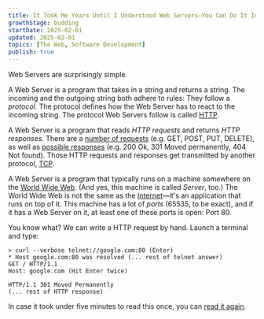 ```yaml
---
title: It Took Me Years Until I Understood Web Servers—You Can Do It In 10 Minutes
growthStage: budding
startDate: 2025-02-01
updated: 2025-02-01
topics: [The Web, Software Development]
publish: true
---
```


Web Servers are surprisingly simple.

A Web Server is a program that takes in a string and returns a string. The incoming and the outgoing string both adhere to rules: They follow a _protocol_. The protocol defines how the Web Server has to react to the incoming string. The protocol Web Servers follow is called [HTTP](https://developer.mozilla.org/en-US/docs/Web/HTTP).

A Web Server is a program that reads _HTTP requests_ and returns _HTTP_ _responses_. There are a [number of requests](https://developer.mozilla.org/en-US/docs/Web/HTTP/Methods) (e.g. GET, POST, PUT, DELETE), as well as [possible responses](https://developer.mozilla.org/en-US/docs/Web/HTTP/Status) (e.g. 200 Ok, 301 Moved permanently, 404 Not found). Those HTTP requests and responses get transmitted by another protocol, [TCP](https://developer.mozilla.org/en-US/docs/Glossary/TCP).

A Web Server is a program that typically runs on a machine somewhere on the [World Wide Web](https://developer.mozilla.org/en-US/docs/Glossary/World_Wide_Web). (And yes, this machine is called _Server_, too.) The World Wide Web is not the same as the [Internet](https://developer.mozilla.org/en-US/docs/Learn/Common_questions/Web_mechanics/How_does_the_Internet_work)—it's an application that runs on top of it. This machine has a lot of _ports_ (65535, to be exact), and if it has a Web Server on it, at least one of these ports is open: Port 80.

You know what? We can write a HTTP request by hand. Launch a terminal and type:

```shell
> curl --verbose telnet://google.com:80 (Enter)
* Host google.com:80 was resolved (... rest of telnet answer)
GET / HTTP/1.1
Host: google.com (Hit Enter twice)

HTTP/1.1 301 Moved Permanently
(... rest of HTTP response)
```

In case it took under five minutes to read this once, you can [read it again](https://practicaltypography.com/typography-in-ten-minutes.html).
